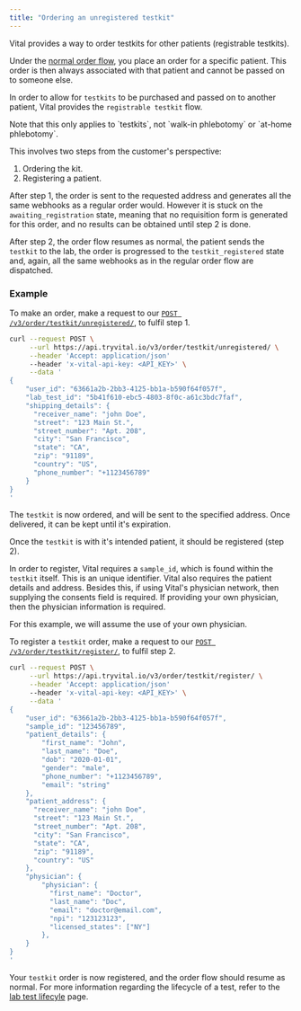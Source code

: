```yaml
---
title: "Ordering an unregistered testkit"
---
```


Vital provides a way to order testkits for other patients (registrable testkits). 

Under the [normal order flow](/api-reference/lab-testing/create-order), you place an order for a specific patient. This order is then always associated with that patient and cannot be passed on to someone else.

In order to allow for `testkits` to be purchased and passed on to another patient, Vital provides the `registrable testkit` flow.

<Warning>
  Note that this only applies to `testkits`, not `walk-in phlebotomy` or `at-home phlebotomy`.
</Warning>

This involves two steps from the customer's perspective:
  1. Ordering the kit.
  2. Registering a patient.

After step 1, the order is sent to the requested address and generates all the same webhooks as a regular order would. However it is stuck on the `awaiting_registration` state, meaning that no requisition form is generated for this order, and no results can be obtained until step 2 is done.

After step 2, the order flow resumes as normal, the patient sends the `testkit` to the lab, the order is progressed to the `testkit_registered` state and, again, all the same webhooks as in the regular order flow are dispatched.

### Example

To make an order, make a request to our [`POST /v3/order/testkit/unregistered/`](/api-reference/lab-testing/create-unregistered-order), to fulfil step 1.

```bash Create an unregistered order
curl --request POST \
     --url https://api.tryvital.io/v3/order/testkit/unregistered/ \
     --header 'Accept: application/json'
     --header 'x-vital-api-key: <API_KEY>' \
     --data '
{
    "user_id": "63661a2b-2bb3-4125-bb1a-b590f64f057f",
    "lab_test_id": "5b41f610-ebc5-4803-8f0c-a61c3bdc7faf",
    "shipping_details": {
      "receiver_name": "john Doe",
      "street": "123 Main St.",
      "street_number": "Apt. 208",
      "city": "San Francisco",
      "state": "CA",
      "zip": "91189",
      "country": "US",
      "phone_number": "+1123456789"
    }
}
'
```


The `testkit` is now ordered, and will be sent to the specified address. Once delivered, it can be kept until it's expiration. 

Once the `testkit` is with it's intended patient, it should be registered (step 2).

In order to register, Vital requires a `sample_id`, which is found within the `testkit` itself. This is an unique identifier. 
Vital also requires the patient details and address.
Besides this, if using Vital's physician network, then supplying the consents field is required. If providing your own physician, then the physician information is required.

For this example, we will assume the use of your own physician.

To register a `testkit` order, make a request to our [`POST /v3/order/testkit/register/`](/api-reference/lab-testing/register-order), to fulfil step 2.

```bash Register the testkit
curl --request POST \
     --url https://api.tryvital.io/v3/order/testkit/register/ \
     --header 'Accept: application/json'
     --header 'x-vital-api-key: <API_KEY>' \
     --data '
{
    "user_id": "63661a2b-2bb3-4125-bb1a-b590f64f057f",
    "sample_id": "123456789",
    "patient_details": {
        "first_name": "John",
        "last_name": "Doe",
        "dob": "2020-01-01",
        "gender": "male",
        "phone_number": "+1123456789",
        "email": "string"
    },
    "patient_address": {
      "receiver_name": "john Doe",
      "street": "123 Main St.",
      "street_number": "Apt. 208",
      "city": "San Francisco",
      "state": "CA",
      "zip": "91189",
      "country": "US"
    },
    "physician": {
        "physician": {
          "first_name": "Doctor",
          "last_name": "Doc",
          "email": "doctor@email.com",
          "npi": "123123123",
          "licensed_states": ["NY"]
        },
    }
}
'
```

Your `testkit` order is now registered, and the order flow should resume as normal. For more information regarding the lifecycle of a test, refer to the [lab test lifecyle](/lab/workflow/lab-test-lifecycle) page.